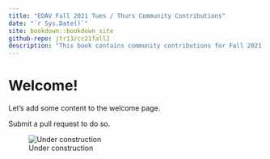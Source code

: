 ```yaml
---
title: "EDAV Fall 2021 Tues / Thurs Community Contributions"
date: "`r Sys.Date()`"
site: bookdown::bookdown_site
github-repo: jtr13/cc21fall2
description: "This book contains community contributions for Fall 2021 EDAV Tues/Thurs class at Columbia University."
---
```


# Welcome!

Let's add some content to the welcome page.

Submit a pull request to do so.

![Under construction](under_construction.jpg)
